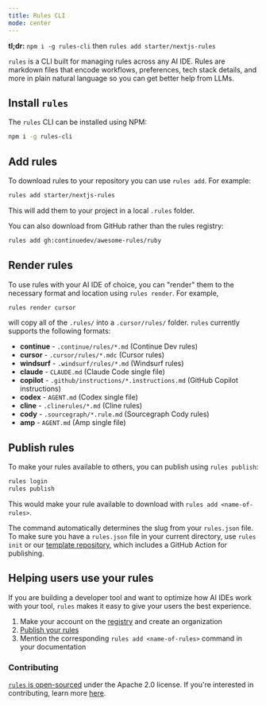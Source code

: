 ```yaml
---
title: Rules CLI
mode: center
---
```


<Tip>

**tl;dr:** `npm i -g rules-cli` then `rules add starter/nextjs-rules`

</Tip>

`rules` is a CLI built for managing rules across any AI IDE. Rules are markdown files that encode workflows, preferences, tech stack details, and more in plain natural language so you can get better help from LLMs.

## Install `rules`

The `rules` CLI can be installed using NPM:

```bash
npm i -g rules-cli
```

## Add rules

To download rules to your repository you can use `rules add`. For example:

```bash
rules add starter/nextjs-rules
```

This will add them to your project in a local `.rules` folder.

You can also download from GitHub rather than the rules registry:

```bash
rules add gh:continuedev/awesome-rules/ruby
```

## Render rules

To use rules with your AI IDE of choice, you can "render" them to the necessary format and location using `rules render`. For example,

```bash
rules render cursor
```

will copy all of the `.rules/` into a `.cursor/rules/` folder. `rules` currently supports the following formats:

- **continue** - `.continue/rules/*.md` (Continue Dev rules)
- **cursor** - `.cursor/rules/*.mdc` (Cursor rules)
- **windsurf** - `.windsurf/rules/*.md` (Windsurf rules)
- **claude** - `CLAUDE.md` (Claude Code single file)
- **copilot** - `.github/instructions/*.instructions.md` (GitHub Copilot instructions)
- **codex** - `AGENT.md` (Codex single file)
- **cline** - `.clinerules/*.md` (Cline rules)
- **cody** - `.sourcegraph/*.rule.md` (Sourcegraph Cody rules)
- **amp** - `AGENT.md` (Amp single file)

## Publish rules

To make your rules available to others, you can publish using `rules publish`:

```bash
rules login
rules publish
```

This would make your rule available to download with `rules add <name-of-rules>`.

The command automatically determines the slug from your `rules.json` file. To make sure you have a `rules.json` file in your current directory, use `rules init` or our [template repository](https://github.com/continuedev/rules-template), which includes a GitHub Action for publishing.

## Helping users use your rules

If you are building a developer tool and want to optimize how AI IDEs work with your tool, `rules` makes it easy to give your users the best experience.

1. Make your account on the [registry](https://hub.continue.dev/signup) and create an organization
2. [Publish your rules](index.md#publish-rules)
3. Mention the corresponding `rules add <name-of-rules>` command in your documentation

### Contributing

[`rules` is open-sourced](https://github.com/continuedev/rules) under the Apache 2.0 license. If you're interested in contributing, learn more [here](https://github.com/continuedev/rules/blob/main/CONTRIBUTING.md).
